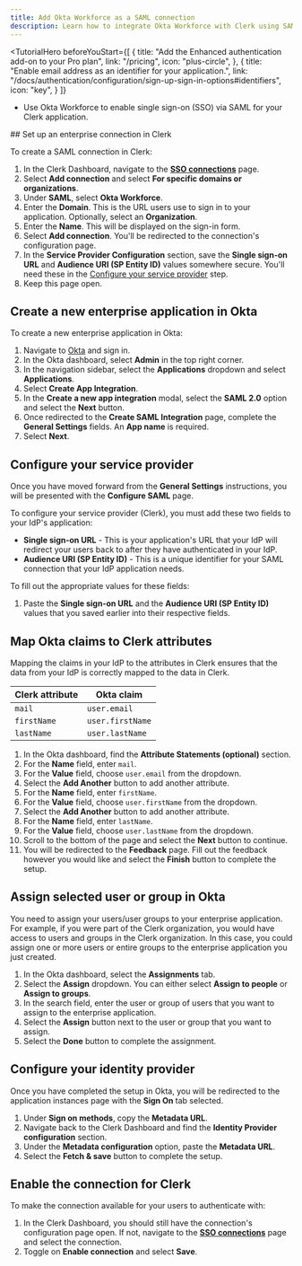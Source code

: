```yaml
---
title: Add Okta Workforce as a SAML connection
description: Learn how to integrate Okta Workforce with Clerk using SAML SSO.
---
```


<TutorialHero
  beforeYouStart={[
    {
      title: "Add the Enhanced authentication add-on to your Pro plan",
      link: "/pricing",
      icon: "plus-circle",
    },
    {
      title: "Enable email address as an identifier for your application.",
      link: "/docs/authentication/configuration/sign-up-sign-in-options#identifiers",
      icon: "key",
    }
  ]}
>
  - Use Okta Workforce to enable single sign-on (SSO) via SAML for your Clerk application.
</TutorialHero>

<Steps>
  ## Set up an enterprise connection in Clerk

  To create a SAML connection in Clerk:

  1. In the Clerk Dashboard, navigate to the [**SSO connections**](https://dashboard.clerk.com/last-active?path=user-authentication/sso-connections) page.
  1. Select **Add connection** and select **For specific domains or organizations**.
  1. Under **SAML**, select **Okta Workforce**.
  1. Enter the **Domain**. This is the URL users use to sign in to your application. Optionally, select an **Organization**.
  1. Enter the **Name**. This will be displayed on the sign-in form.
  1. Select **Add connection**. You'll be redirected to the connection's configuration page.
  1. In the **Service Provider Configuration** section, save the **Single sign-on URL** and **Audience URI (SP Entity ID)** values somewhere secure. You'll need these in the [Configure your service provider](#configure-your-service-provider) step.
  1. Keep this page open.

  ## Create a new enterprise application in Okta

  To create a new enterprise application in Okta:

  1. Navigate to [Okta](https://www.okta.com/) and sign in.
  1. In the Okta dashboard, select **Admin** in the top right corner.
  1. In the navigation sidebar, select the **Applications** dropdown and select **Applications**.
  1. Select **Create App Integration**.
  1. In the **Create a new app integration** modal, select the **SAML 2.0** option and select the **Next** button.
  1. Once redirected to the **Create SAML Integration** page, complete the **General Settings** fields. An **App name** is required.
  1. Select **Next**.

  ## Configure your service provider

  Once you have moved forward from the **General Settings** instructions, you will be presented with the **Configure SAML** page.

  To configure your service provider (Clerk), you must add these two fields to your IdP's application:

  - **Single sign-on URL** - This is your application's URL that your IdP will redirect your users back to after they have authenticated in your IdP.
  - **Audience URI (SP Entity ID)** - This is a unique identifier for your SAML connection that your IdP application needs.

  To fill out the appropriate values for these fields:

  1. Paste the **Single sign-on URL** and the **Audience URI (SP Entity ID)** values that you saved earlier into their respective fields.

  ## Map Okta claims to Clerk attributes

  Mapping the claims in your IdP to the attributes in Clerk ensures that the data from your IdP is correctly mapped to the data in Clerk.

  | Clerk attribute | Okta claim |
  | - | - |
  | `mail` | `user.email` |
  | `firstName` | `user.firstName` |
  | `lastName` | `user.lastName` |

  1. In the Okta dashboard, find the **Attribute Statements (optional)** section.
  1. For the **Name** field, enter `mail`.
  1. For the **Value** field, choose `user.email` from the dropdown.
  1. Select the **Add Another** button to add another attribute.
  1. For the **Name** field, enter `firstName`.
  1. For the **Value** field, choose `user.firstName` from the dropdown.
  1. Select the **Add Another** button to add another attribute.
  1. For the **Name** field, enter `lastName`.
  1. For the **Value** field, choose `user.lastName` from the dropdown.
  1. Scroll to the bottom of the page and select the **Next** button to continue.
  1. You will be redirected to the **Feedback** page. Fill out the feedback however you would like and select the **Finish** button to complete the setup.

  ## Assign selected user or group in Okta

  You need to assign your users/user groups to your enterprise application. For example, if you were part of the Clerk organization, you would have access to users and groups in the Clerk organization. In this case, you could assign one or more users or entire groups to the enterprise application you just created.

  1. In the Okta dashboard, select the **Assignments** tab.
  1. Select the **Assign** dropdown. You can either select **Assign to people** or **Assign to groups**.
  1. In the search field, enter the user or group of users that you want to assign to the enterprise application.
  1. Select the **Assign** button next to the user or group that you want to assign.
  1. Select the **Done** button to complete the assignment.

  ## Configure your identity provider

  Once you have completed the setup in Okta, you will be redirected to the application instances page with the **Sign On** tab selected.

  1. Under **Sign on methods**, copy the **Metadata URL**.
  1. Navigate back to the Clerk Dashboard and find the **Identity Provider configuration** section.
  1. Under the **Metadata configuration** option, paste the **Metadata URL**.
  1. Select the **Fetch & save** button to complete the setup.

  ## Enable the connection for Clerk

  To make the connection available for your users to authenticate with:

  1. In the Clerk Dashboard, you should still have the connection's configuration page open. If not, navigate to the [**SSO connections**](https://dashboard.clerk.com/last-active?path=user-authentication/sso-connections) page and select the connection.
  1. Toggle on **Enable connection** and select **Save**.
</Steps>
